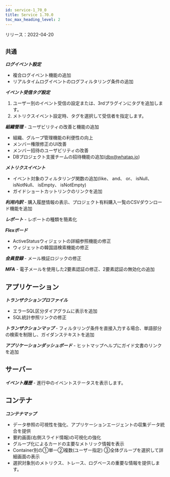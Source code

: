```yaml
---
id: service-1_70_0
title: Service 1.70.0
toc_max_heading_level: 2
---
```



リリース：2022-04-20

## `共通`

**_ログイベント設定_**

-   複合ログイベント機能の追加
-   リアルタイムログイベントのログフィルタリング条件の追加

**_イベント受信タグ設定_**

1.  ユーザー別のイベント受信の設定または、3rdプラグインにタグを追加します。
2.  メトリクスイベント設定時、タグを選択して受信者を指定します。

**_組織管理_** - ユーザビリティの改善と機能の追加

-   組織、グループ管理機能の利便性の向上
-   メンバー権限修正のUI改善
-   メンバー招待のユーザビリティの改善
-   DBプロジェクト支援チームの招待機能の追加(dbx@whatap.io)

**_メトリクスイベント_** 

-   イベント対象のフィルタリング関数の追加(like、 and、 or、 isNull、 isNotNull、 isEmpty、 isNotEmpty)
-   ガイドショートカットリンクのリンクを追加 

**_利用内訳_** - 購入履歴情報の表示、プロジェクト有料購入一覧のCSVダウンロード機能を追加 

**_レポート_** - レポートの種類を簡素化

**_Flexボード_**

-   ActiveStatusウィジェットの詳細参照機能の修正
-   ウィジェットの韓国語検索機能の修正 

**_会員登録_** - メール検証ロジックの修正

**_MFA_** - 電子メールを使用した2要素認証の修正、2要素認証の無効化の追加

## アプリケーション

**_トランザクションプロファイル_** 

-   エラーSQL区分ダイアグラムに表示を追加
-   SQL統計参照リンクの修正

**_トランザクションマップ_** - フィルタリング条件を直接入力する場合、単語部分の検索を制限し、ガイダンステキストを追加

**_アプリケーションダッシュボード_** - ヒットマップヘルプにガイド文書のリンクを追加

## サーバー

**_イベント履歴_** - 進行中のイベントステータスを表示します。

## コンテナ

**_コンテナマップ_**

-   データ参照の可視性を強化、アプリケーションエージェントの収集データ統合を提供
-   要約画面(右側スライド情報)の可視化の強化
-   グループ化によるカードの主要なメトリック情報を表示
-   Container別の①単一②複数(ユーザー指定) ③全体グループを選択して詳細画面の表示
-   選択対象別のメトリクス、トレース、ログベースの重要な情報を提供します。
